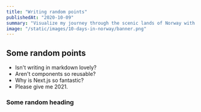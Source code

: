 ```yaml
---
title: "Writing random points"
publishedAt: "2020-10-09"
summary: "Visualize my journey through the scenic lands of Norway with rich, stunning pictures and daily travel logs."
image: "/static/images/10-days-in-norway/banner.png"
---
```


## Some random points

- Isn't writing in markdown lovely?
- Aren't components so reusable?
- Why is Next.js so fantastic?
- Please give me 2021.

### Some random heading
